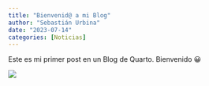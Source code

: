 ```yaml
---
title: "Bienvenid@ a mi Blog"
author: "Sebastián Urbina"
date: "2023-07-14"
categories: [Noticias]
---
```


Este es mi primer post en un Blog de Quarto. Bienvenido 😀


![](thumbnail.jpg)

<!-- Since this post doesn't specify an explicit `image`, the first image in the post will be used in the listing page of posts. -->
